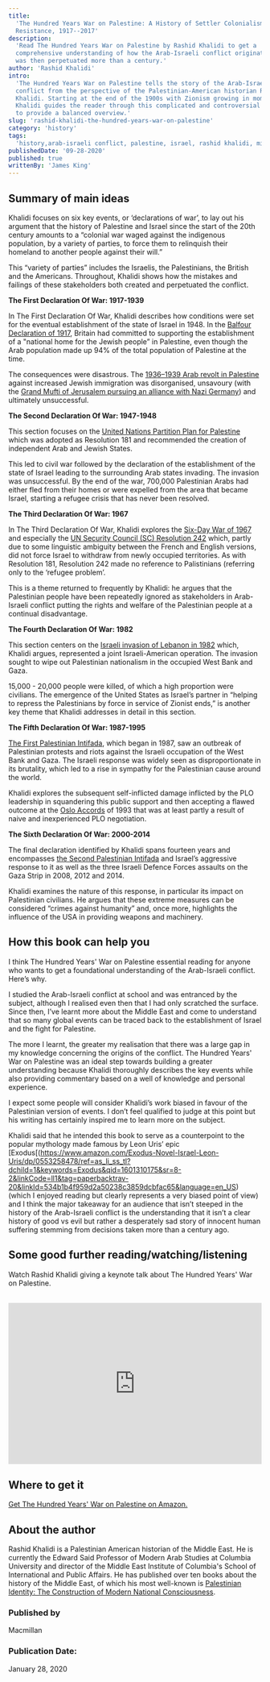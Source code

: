 ```yaml
---
title:
  'The Hundred Years War on Palestine: A History of Settler Colonialism and
  Resistance, 1917--2017'
description:
  'Read The Hundred Years War on Palestine by Rashid Khalidi to get a
  comprehensive understanding of how the Arab-Israeli conflict originated and
  was then perpetuated more than a century.'
author: 'Rashid Khalidi'
intro:
  'The Hundred Years War on Palestine tells the story of the Arab-Israeli
  conflict from the perspective of the Palestinian-American historian Rashid
  Khalidi. Starting at the end of the 1900s with Zionism growing in momentum,
  Khalidi guides the reader through this complicated and controversial subject
  to provide a balanced overview.'
slug: 'rashid-khalidi-the-hundred-years-war-on-palestine'
category: 'history'
tags:
  'history,arab-israeli conflict, palestine, israel, rashid khalidi, middle east'
publishedDate: '09-28-2020'
published: true
writtenBy: 'James King'
---
```


## Summary of main ideas

Khalidi focuses on six key events, or ‘declarations of war’, to lay out his
argument that the history of Palestine and Israel since the start of the 20th
century amounts to a “colonial war waged against the indigenous population, by a
variety of parties, to force them to relinquish their homeland to another people
against their will.”

This “variety of parties” includes the Israelis, the Palestinians, the British
and the Americans. Throughout, Khalidi shows how the mistakes and failings of
these stakeholders both created and perpetuated the conflict.

**The First Declaration Of War: 1917-1939**

In The First Declaration Of War, Khalidi describes how conditions were set for
the eventual establishment of the state of Israel in 1948. In the
[Balfour Declaration of 1917](https://www.youtube.com/watch?v=wl1d4WyleY4),
Britain had committed to supporting the establishment of a "national home for
the Jewish people” in Palestine, even though the Arab population made up 94% of
the total population of Palestine at the time.

The consequences were disastrous. The
[1936–1939 Arab revolt in Palestine](https://en.wikipedia.org/wiki/1936%E2%80%931939_Arab_revolt_in_Palestine)
against increased Jewish immigration was disorganised, unsavoury (with the
[Grand Mufti of Jerusalem pursuing an alliance with Nazi Germany](https://www.timesofisrael.com/full-official-record-what-the-mufti-said-to-hitler/))
and ultimately unsuccessful.

**The Second Declaration Of War: 1947-1948**

This section focuses on the
[United Nations Partition Plan for Palestine](<https://en.wikipedia.org/wiki/United_Nations_Partition_Plan_for_Palestine#:~:text=The%20United%20Nations%20Partition%20Plan,as%20Resolution%20181%20(II).>)
which was adopted as Resolution 181 and recommended the creation of independent
Arab and Jewish States.

This led to civil war followed by the declaration of the establishment of the
state of Israel leading to the surrounding Arab states invading. The invasion
was unsuccessful. By the end of the war, 700,000 Palestinian Arabs had either
fled from their homes or were expelled from the area that became Israel,
starting a refugee crisis that has never been resolved.

**The Third Declaration Of War: 1967**

In The Third Declaration Of War, Khalidi explores the
[Six-Day War of 1967](https://www.youtube.com/watch?v=hHqJ6pgdE-c) and
especially the
[UN Security Council (SC) Resolution 242](https://en.wikipedia.org/wiki/United_Nations_Security_Council_Resolution_242)
which, partly due to some linguistic ambiguity between the French and English
versions, did not force Israel to withdraw from newly occupied territories. As
with Resolution 181, Resolution 242 made no reference to Palistinians (referring
only to the ‘refugee problem’.

This is a theme returned to frequently by Khalidi: he argues that the
Palestinian people have been repeatedly ignored as stakeholders in Arab-Israeli
conflict putting the rights and welfare of the Palestinian people at a continual
disadvantage.

**The Fourth Declaration Of War: 1982**

This section centers on the
[Israeli invasion of Lebanon in 1982](https://en.wikipedia.org/wiki/1982_Lebanon_War)
which, Khalidi argues, represented a joint Israeli-American operation. The
invasion sought to wipe out Palestinian nationalism in the occupied West Bank
and Gaza.

15,000 - 20,000 people were killed, of which a high proportion were civilians.
The emergence of the United States as Israel’s partner in “helping to repress
the Palestinians by force in service of Zionist ends,” is another key theme that
Khalidi addresses in detail in this section.

**The Fifth Declaration Of War: 1987-1995**

[The First Palestinian Intifada](https://en.wikipedia.org/wiki/First_Intifada),
which began in 1987, saw an outbreak of Palestinian protests and riots against
the Israeli occupation of the West Bank and Gaza. The Israeli response was
widely seen as disproportionate in its brutality, which led to a rise in
sympathy for the Palestinian cause around the world.

Khalidi explores the subsequent self-inflicted damage inflicted by the PLO
leadership in squandering this public support and then accepting a flawed
outcome at the [Oslo Accords](https://en.wikipedia.org/wiki/Oslo_I_Accord) of
1993 that was at least partly a result of naive and inexperienced PLO
negotiation.

**The Sixth Declaration Of War: 2000-2014**

The final declaration identified by Khalidi spans fourteen years and encompasses
[the Second Palestinian Intifada](https://en.wikipedia.org/wiki/Al-Aqsa_Intifada)
and Israel’s aggressive response to it as well as the three Israeli Defence
Forces assaults on the Gaza Strip in 2008, 2012 and 2014.

Khalidi examines the nature of this response, in particular its impact on
Palestinian civilians. He argues that these extreme measures can be considered
“crimes against humanity” and, once more, highlights the influence of the USA in
providing weapons and machinery.

## How this book can help you

I think The Hundred Years' War on Palestine essential reading for anyone who
wants to get a foundational understanding of the Arab-Israeli conflict. Here’s
why.

I studied the Arab-Israeli conflict at school and was entranced by the subject,
although I realised even then that I had only scratched the surface. Since then,
I’ve learnt more about the Middle East and come to understand that so many
global events can be traced back to the establishment of Israel and the fight
for Palestine.

The more I learnt, the greater my realisation that there was a large gap in my
knowledge concerning the origins of the conflict. The Hundred Years' War on
Palestine was an ideal step towards building a greater understanding because
Khalidi thoroughly describes the key events while also providing commentary
based on a well of knowledge and personal experience.

I expect some people will consider Khalidi’s work biased in favour of the
Palestinian version of events. I don’t feel qualified to judge at this point but
his writing has certainly inspired me to learn more on the subject.

Khalidi said that he intended this book to serve as a counterpoint to the
popular mythology made famous by Leon Uris’ epic
[Exodus[(https://www.amazon.com/Exodus-Novel-Israel-Leon-Uris/dp/0553258478/ref=as_li_ss_tl?dchild=1&keywords=Exodus&qid=1601310175&sr=8-2&linkCode=ll1&tag=paperbacktrav-20&linkId=534b1b4f959d2a50238c3859dcbfac65&language=en_US)
(which I enjoyed reading but clearly represents a very biased point of view) and
I think the major takeaway for an audience that isn’t steeped in the history of
the Arab-Israeli conflict is the understanding that it isn’t a clear history of
good vs evil but rather a desperately sad story of innocent human suffering
stemming from decisions taken more than a century ago.

## Some good further reading/watching/listening

Watch Rashid Khalidi giving a keynote talk about The Hundred Years' War on
Palestine.

<br />
<iframe
  width="100%"
  height="320px"
  src="https://www.youtube.com/embed/yp1hxZMocS4"
  frameBorder="0"
  allow="accelerometer; autoplay; encrypted-media; gyroscope; picture-in-picture"
  allowFullScreen
></iframe>

## Where to get it

[Get The Hundred Years' War on Palestine on Amazon.](https://www.amazon.com/Hundred-Years-War-Palestine-Resistance/dp/1627798552/ref=as_li_ss_tl?crid=1HG52GAT9EHTN&dchild=1&keywords=the+100+years+war+on+palestine&qid=1601307976&sprefix=the+100+years+wa,aps,229&sr=8-1&linkCode=ll1&tag=paperbacktrav-20&linkId=182fffdfe9317b7a86389a4a777130f7&language=en_US)

## About the author

Rashid Khalidi is a Palestinian American historian of the Middle East. He is
currently the Edward Said Professor of Modern Arab Studies at Columbia
University and director of the Middle East Institute of Columbia's School of
International and Public Affairs. He has published over ten books about the
history of the Middle East, of which his most well-known is
[Palestinian Identity: The Construction of Modern National Consciousness](https://www.amazon.com/Palestinian-Identity-Construction-National-Consciousness/dp/023115075X/ref=as_li_ss_tl?dchild=1&keywords=Palestinian+Identity:+The+Construction+of+Modern+National+Consciousness&qid=1601308256&sr=8-1&linkCode=ll1&tag=paperbacktrav-20&linkId=eef21ff53086dba47fbad1336a1ab8d1&language=en_US).

### Published by

Macmillan

### Publication Date:

January 28, 2020
